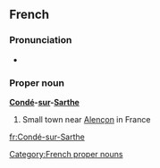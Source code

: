 ==French==

===Pronunciation===
* {{audio|Fr-Paris--Condé-sur-Sarthe.ogg|Audio (Paris)}}

===Proper noun===
'''[[Condé]]-[[sur]]-[[Sarthe]]'''

# Small town near [[Alençon]] in France

[[Category:French proper nouns]]

[[fr:Condé-sur-Sarthe]]